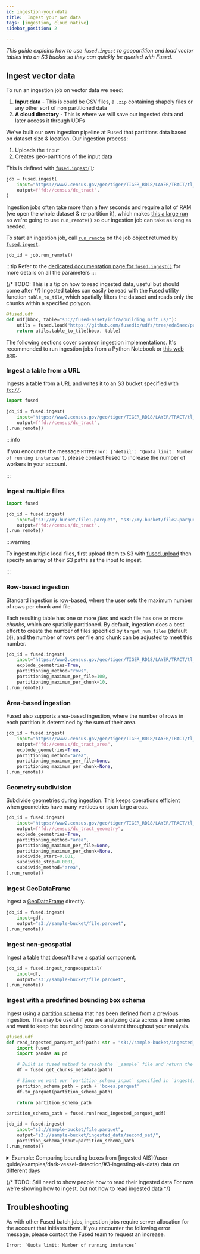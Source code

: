 ```yaml
---
id: ingestion-your-data
title:  Ingest your own data
tags: [ingestion, cloud native]
sidebar_position: 2

---
```



_This guide explains how to use `fused.ingest` to geopartition and load vector tables into an S3 bucket so they can quickly be queried with Fused._

## Ingest vector data

To run an ingestion job on vector data we need:
1. **Input data** - This is could be CSV files, a `.zip` containing shapely files or any other sort of non partitioned data
2. **A cloud directory** - This is where we will save our ingested data and later access it through UDFs

We've built our own ingestion pipeline at Fused that partitions data based on dataset size & location. 
Our ingestion process:

1. Uploads the `input`
2. Creates geo-partitions of the input data 

This is defined with [`fused.ingest()`](/python-sdk/top-level-functions/#ingest):

```python showLineNumbers
job = fused.ingest(
    input="https://www2.census.gov/geo/tiger/TIGER_RD18/LAYER/TRACT/tl_rd22_11_tract.zip",
    output=f"fd://census/dc_tract",
)
```

Ingestion jobs often take more than a few seconds and require a lot of RAM (we open the whole dataset & re-partition it), which makes [this a large run](/core-concepts/run-udfs/run_large/#defining-large-jobs) so we're going to use `run_remote()` so our ingestion job can take as long as needed.

To start an ingestion job, call [`run_remote`](/python-sdk/top-level-functions/#jobrun_remote) on the job object returned by [`fused.ingest`](/python-sdk/top-level-functions/#ingest).

```python showLineNumbers
job_id = job.run_remote()
```

:::tip
    Refer to the [dedicated documentation page for `fused.ingest()`](/python-sdk/top-level-functions/#ingest) for more details on all the parameters
:::

{/* TODO: This is a tip on how to read ingested data, useful but should come after */}
Ingested tables can easily be read with the Fused utility function `table_to_tile`, which spatially filters the dataset and reads only the chunks within a specified polygon.

```python showLineNumbers
@fused.udf
def udf(bbox, table="s3://fused-asset/infra/building_msft_us/"):
    utils = fused.load("https://github.com/fusedio/udfs/tree/eda5aec/public/common/").utils
    return utils.table_to_tile(bbox, table)
```

The following sections cover common ingestion implementations. It's recommended to run ingestion jobs from a Python Notebook or [this web app](https://www.fused.io/workbench#app/s/i/fa_3sY9SPDK9sqyHoR8NYm14H).

### Ingest a table from a URL

Ingests a table from a URL and writes it to an S3 bucket specified with [`fd://`](/core-concepts/content-management/file-system/#fd-s3-bucket).

```python showLineNumbers
import fused

job_id = fused.ingest(
    input="https://www2.census.gov/geo/tiger/TIGER_RD18/LAYER/TRACT/tl_rd22_11_tract.zip",
    output=f"fd://census/dc_tract",
).run_remote()
```

:::info

If you encounter the message
`HTTPError: {'detail': 'Quota limit: Number of running instances'}`, please contact Fused to increase the number of workers in your account.

:::


### Ingest multiple files

```python showLineNumbers
import fused

job_id = fused.ingest(
    input=["s3://my-bucket/file1.parquet", "s3://my-bucket/file2.parquet"],
    output=f"fd://census/dc_tract",
).run_remote()
```

:::warning

To ingest multiple local files, first upload them to S3 with [fused.upload](/python-sdk/top-level-functions/#upload) then specify an array of their S3 paths as the input to ingest.

:::

### Row-based ingestion

Standard ingestion is row-based, where the user sets the maximum number of rows per chunk and file.

Each resulting table has one or more _files_ and each file has one or more _chunks_, which are spatially partitioned. By default, ingestion does a best effort to create the number of files specified by `target_num_files` (default `20`), and the number of rows per file and chunk can be adjusted to meet this number.

```python showLineNumbers
job_id = fused.ingest(
    input="https://www2.census.gov/geo/tiger/TIGER_RD18/LAYER/TRACT/tl_rd22_11_tract.zip",
    explode_geometries=True,
    partitioning_method="rows",
    partitioning_maximum_per_file=100,
    partitioning_maximum_per_chunk=10,
).run_remote()
```

### Area-based ingestion

Fused also supports area-based ingestion, where the number of rows in each partition is
determined by the sum of their area.

```python showLineNumbers
job_id = fused.ingest(
    input="https://www2.census.gov/geo/tiger/TIGER_RD18/LAYER/TRACT/tl_rd22_11_tract.zip",
    output=f"fd://census/dc_tract_area",
    explode_geometries=True,
    partitioning_method="area",
    partitioning_maximum_per_file=None,
    partitioning_maximum_per_chunk=None,
).run_remote()
```

### Geometry subdivision

Subdivide geometries during ingestion. This keeps operations efficient when geometries have many vertices or span large areas.

```python showLineNumbers
job_id = fused.ingest(
    input="https://www2.census.gov/geo/tiger/TIGER_RD18/LAYER/TRACT/tl_rd22_11_tract.zip",
    output=f"fd://census/dc_tract_geometry",
    explode_geometries=True,
    partitioning_method="area",
    partitioning_maximum_per_file=None,
    partitioning_maximum_per_chunk=None,
    subdivide_start=0.001,
    subdivide_stop=0.0001,
    subdivide_method="area",
).run_remote()
```

### Ingest GeoDataFrame

Ingest a [GeoDataFrame](https://geopandas.org/en/stable/docs/reference/api/geopandas.GeoDataFrame.html) directly.

```python showLineNumbers
job_id = fused.ingest(
    input=gdf,
    output="s3://sample-bucket/file.parquet",
).run_remote()
```

### Ingest non-geospatial

Ingest a table that doesn't have a spatial component.

```python showLineNumbers
job_id = fused.ingest_nongeospatial(
    input=df,
    output="s3://sample-bucket/file.parquet",
).run_remote()
```

### Ingest with a predefined bounding box schema

Ingest using a [partition schema](/python-sdk/top-level-functions/#ingest) that has been defined from a previous ingestion. This may be useful if you are analyzing data across a time series and want to keep the bounding boxes consistent throughout your analysis.


```python showLineNumbers
@fused.udf
def read_ingested_parquet_udf(path: str = "s3://sample-bucket/ingested_data/first_set/"):
    import fused
    import pandas as pd

    # Built in fused method to reach the `_sample` file and return the bounding boxes of each parquet
    df = fused.get_chunks_metadata(path)

    # Since we want our `partition_schema_input` specified in `ingest()` to be a link to a parquet file containing bbox coordinates, we will save this metadata
    partition_schema_path = path + 'boxes.parquet'
    df.to_parquet(partition_schema_path)

    return partition_schema_path

partition_schema_path = fused.run(read_ingested_parquet_udf)

job_id = fused.ingest(
    input="s3://sample-bucket/file.parquet",
    output="s3://sample-bucket/ingested_data/second_set/",
    partition_schema_input=partition_schema_path
).run_remote()
```


<details>
  <summary>Example: Comparing bounding boxes from [ingested AIS](/user-guide/examples/dark-vessel-detection/#3-ingesting-ais-data) data on different days </summary>

    <Tabs className="unique-tabs">
    <TabItem value="first-parquet" label="First Ingestion" default>
        <img src={FirstIngest} alt="The bounding boxes from ingestion of AIS data from 2024-01-01" style={{width: 800}} />
    </TabItem>
    <TabItem value="second-parquet" label="Second Ingestion" default>
        <img src={SecondIngest} alt="The bounding boxes from ingestion of AIS data from 2024-08-01" style={{width: 800}} />
    </TabItem>
    <TabItem value="second-parquet-schema" label="Second Ingestion with Defined Partition Schema" default>

        <img src={SecondIngestSchema} alt="The bounding boxes from ingestion of AIS data from 2024-08-01 with a defined partition schema" style={{width: 800}} />

        :::info
            Some of the bounding boxes have changed sizes because of the absence of data in certain areas. 
        :::

    </TabItem>
    </Tabs>
</details>



{/* 
TODO: Still need to show people how to read their ingested data 
For now we're showing how to ingest, but not how to read ingested data
*/}


## Troubleshooting

As with other Fused batch jobs, ingestion jobs require server allocation for the account that initiates them. If you encounter the following error message, please contact the Fused team to request an increase.

```text
Error: `Quota limit: Number of running instances`
```
